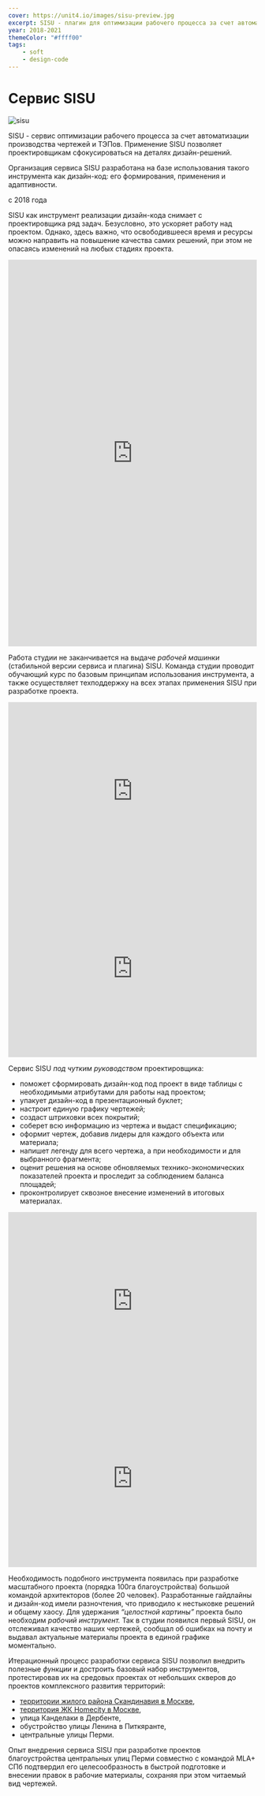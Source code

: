 ```yaml
---
cover: https://unit4.io/images/sisu-preview.jpg
excerpt: SISU - плагин для оптимизации рабочего процесса за счет автоматизации производства чертежей и таблиц спецификации. Применение SISU позволяет проектировщикам сфокусироваться на деталях дизайн-решений.
year: 2018-2021
themeColor: "#ffff00"
tags:
    - soft
    - design-code
---
```


# Сервис SISU

<Flex>
<div style={{flex: 0.5}}>
<Image src="/images/sisu.png" alt="sisu" width={769} height={962} />
</div>

<Flex col>

SISU - сервис оптимизации рабочего процесса за счет автоматизации производства чертежей и ТЭПов. Применение SISU позволяет проектировщикам сфокусироваться на деталях дизайн-решений.

Организация сервиса SISU разработана на базе использования такого инструмента как дизайн-код: его формирования, применения и адаптивности.

с 2018 года
</Flex>
</Flex>

SISU как инструмент реализации дизайн-кода снимает с проектировщика ряд задач. Безусловно, это ускоряет работу над проектом. Однако, здесь важно, что освободившееся время и ресурсы можно направить на повышение качества самих решений, при этом не опасаясь изменений на любых стадиях проекта.

<iframe width="100%" height="784" src="https://www.youtube.com/embed/Zy7CG7mzNhc" title="YouTube video player" frameBorder="0" allow="accelerometer; autoplay; clipboardWrite; encryptedMedia; gyroscope; pictureInPicture" allowFullScreen></iframe>

Работа студии не заканчивается на выдаче *рабочей машинки* (стабильной версии сервиса и плагина) SISU. Команда студии проводит обучающий курс по базовым принципам использования инструмента, а также осуществляет техподдержку на всех этапах применения SISU при разработке проекта.

<Flex>
    <iframe width="100%" height="360" src="https://www.youtube.com/embed/VwPE3rKU-Vs" title="YouTube video player" frameBorder="0" allow="accelerometer; autoplay; clipboardWrite; encryptedMedia; gyroscope; pictureInPicture" allowFullScreen></iframe>
    <iframe width="100%" height="360" src="https://www.youtube.com/embed/BRYF577zU74" title="YouTube video player" frameBorder="0" allow="accelerometer; autoplay; clipboardWrite; encryptedMedia; gyroscope; pictureInPicture" allowFullScreen></iframe>
</Flex>

Сервис SISU *под чутким руководством* проектировщика:

- поможет сформировать дизайн-код под проект в виде таблицы с необходимыми атрибутами для работы над проектом;
- упакует дизайн-код в презентационный буклет;
- настроит единую графику чертежей;
- создаст штриховки всех покрытий;
- соберет всю информацию из чертежа и выдаст спецификацию;
- оформит чертеж, добавив лидеры для каждого объекта или материала;
- напишет легенду для всего чертежа, а при необходимости и для выбранного фрагмента;
- оценит решения на основе обновляемых технико-экономических показателей проекта и проследит за соблюдением баланса площадей;
- проконтролирует сквозное внесение изменений в итоговых материалах.

<Flex>
    <iframe width="100%" height="360" src="https://www.youtube.com/embed/kj34aysHDAQ" title="YouTube video player" frameBorder="0" allow="accelerometer; autoplay; clipboardWrite; encryptedMedia; gyroscope; pictureInPicture" allowFullScreen></iframe>
    <iframe width="100%" height="360" src="https://www.youtube.com/embed/lXZjkoMw7UI" title="YouTube video player" frameBorder="0" allow="accelerometer; autoplay; clipboardWrite; encryptedMedia; gyroscope; pictureInPicture" allowFullScreen></iframe>
</Flex>

Необходимость подобного инструмента появилась при разработке масштабного проекта (порядка 100га благоустройства) большой командой архитекторов (более 20 человек). Разработанные гайдлайны и дизайн-код имели разночтения, что приводило к нестыковке решений и общему хаосу. Для удержания *“целостной картины”* проекта было необходим *рабочий инструмент.* Так в студии появился первый SISU, он отслеживал качество наших чертежей, сообщал об ошибках на почту и выдавал актуальные материалы проекта в единой графике моментально.

Итерационный процесс разработки сервиса SISU позволил внедрить полезные *функции* и достроить базовый набор инструментов, протестировав их на средовых проектах от небольших скверов до проектов комплексного развития территорий:

- [территории жилого района Скандинавия в Москве](/scnd-gb),
- [территория ЖК Homecity в Москве](/delta),
- улица Канделаки в Дербенте,
- обустройство улицы Ленина в Питкяранте,
- центральные улицы Перми.

Опыт внедрения сервиса SISU при разработке проектов благоустройства центральных улиц Перми совместно с командой MLA+ СПб подтвердил его целесообразность в быстрой подготовке и внесении правок в рабочие материалы, сохраняя при этом читаемый вид чертежей.

